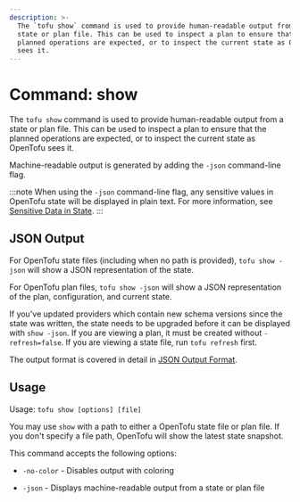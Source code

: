```yaml
---
description: >-
  The `tofu show` command is used to provide human-readable output from a
  state or plan file. This can be used to inspect a plan to ensure that the
  planned operations are expected, or to inspect the current state as OpenTofu
  sees it.
---
```


# Command: show

The `tofu show` command is used to provide human-readable output
from a state or plan file. This can be used to inspect a plan to ensure
that the planned operations are expected, or to inspect the current state
as OpenTofu sees it.

Machine-readable output is generated by adding the `-json` command-line
flag.

:::note
When using the `-json` command-line flag, any sensitive values in
OpenTofu state will be displayed in plain text. For more information, see
[Sensitive Data in State](/docs/language/state/sensitive-data).
:::

## JSON Output

For OpenTofu state files (including when no path is provided),
`tofu show -json` will show a JSON representation of the state.

For OpenTofu plan files, `tofu show -json` will show a JSON representation
of the plan, configuration, and current state.

If you've updated providers which contain new schema versions since the state
was written, the state needs to be upgraded before it can be displayed with
`show -json`. If you are viewing a plan, it must be created without
`-refresh=false`. If you are viewing a state file, run `tofu refresh`
first.

The output format is covered in detail in [JSON Output Format](/docs/internals/json-format).

## Usage

Usage: `tofu show [options] [file]`

You may use `show` with a path to either a OpenTofu state file or plan
file. If you don't specify a file path, OpenTofu will show the latest state
snapshot.

This command accepts the following options:

* `-no-color` - Disables output with coloring

* `-json` - Displays machine-readable output from a state or plan file
